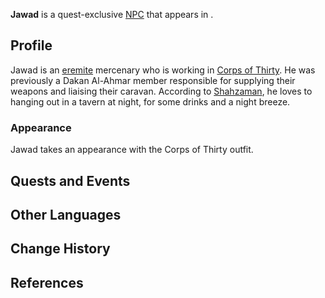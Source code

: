 {{Character Infobox
|type             = Quest NPC
|image            = NPC Jawad.png
|region           = Sumeru
|location         = Sumeru
|affiliation      = Corps of Thirty
|title            = 

|voiceEN          = [[imdb:nm12394088|Damon Alums]]<ref name="Damon Alums">Twitter: [https://twitter.com/UrbanLegendVO/status/1631019876323332099 EN VA Self Announcement] ([https://web.archive.org/web/20230307172948/https://twitter.com/UrbanLegendVO/status/1631019876323332099 Archived])</ref>
|voiceCN          = 
|voiceJP          = 
|dialoguereward   = 
}}
'''Jawad''' is a quest-exclusive [[NPC]] that appears in {{Quest|Annals of the Scarlet Sands}}.

==Profile==
<!--Detailed story/lore information goes here.-->
Jawad is an [[eremite]] mercenary who is working in [[Corps of Thirty]]. He was previously a Dakan Al-Ahmar member responsible for supplying their weapons and liaising their caravan. According to [[Shahzaman]], he loves to hanging out in a tavern at night, for some drinks and a night breeze.

===Appearance===
<!--Keep appearance section short and concise. Limit to 2 paragraphs with 3-4 sentences each.-->
Jawad takes an appearance with the Corps of Thirty outfit. 

==Quests and Events==
{{Quests and Events}}
<!--
==Idle Quotes==
{{Dialogue Start}}
: {{DIcon|Idle}} {{Tx}}
:: {{A|VO {{subst:PAGENAME}} 01.ogg}} "{{Tx}}"
{{Dialogue End}}

==Dialogue==
{{Dialogue Start}}
:'''{{subst:PAGENAME}}:''' 
:{{DIcon}}
{{Dialogue End}}
<!--
==Event Dialogue==
===Event Name===
{{Dialogue Start}}
:'''{{subst:PAGENAME}}:'''
{{Dialogue End}}

==Trivia==
* 
-->
==Other Languages==
{{Other Languages
|default_hidden = 1
|en      = Jawad
|zhs     = 哲瓦德
|zhs_rm  = Zhéwǎdé
|zht     = 哲瓦德
|zht_rm  = Zhéwǎdé
|ja      = ジャワード
|ja_rm   = Jawaado
|ko      = 자와드
|es      = Yawad
|fr      = Jawad
|ru      = Джавад
|th      = Jawad
|vi      = Jawad
|de      = Jawad
|id      = Jawad
|pt      = Jawad
|tr      = Jawad
|it      = Jawad
}}

==Change History==
{{Change History|3.5}}

==References==
{{Reflist}}